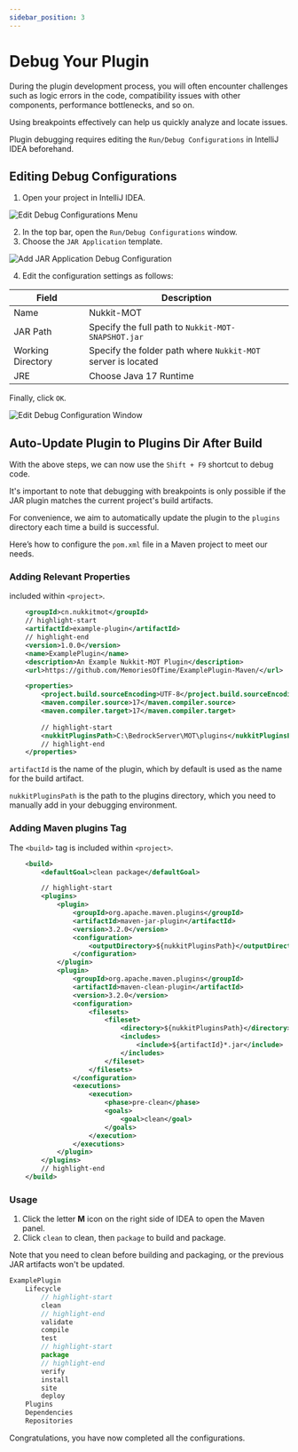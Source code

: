 ```yaml
---
sidebar_position: 3
---
```


# Debug Your Plugin

During the plugin development process, you will often encounter challenges such as logic errors in the code, compatibility issues with other components, performance bottlenecks, and so on.

Using breakpoints effectively can help us quickly analyze and locate issues.

Plugin debugging requires editing the `Run/Debug Configurations` in IntelliJ IDEA beforehand.

## Editing Debug Configurations

1. Open your project in IntelliJ IDEA.

![Edit Debug Configurations Menu](./img/debug_config_edit_menu.jpg)

2. In the top bar, open the `Run/Debug Configurations` window.
3. Choose the `JAR Application` template.

![Add JAR Application Debug Configuration](./img/add_jarapp_debug_config.jpg)

4. Edit the configuration settings as follows:

| Field | Description |
| --- | --- |
| Name | Nukkit-MOT |
| JAR Path | Specify the full path to `Nukkit-MOT-SNAPSHOT.jar` |
| Working Directory | Specify the folder path where `Nukkit-MOT` server is located |
| JRE | Choose Java 17 Runtime |

Finally, click `OK`.

![Edit Debug Configuration Window](./img/edit_debug_config_window.png)

## Auto-Update Plugin to Plugins Dir After Build

With the above steps, we can now use the `Shift + F9` shortcut to debug code.

It's important to note that debugging with breakpoints is only possible if the JAR plugin matches the current project's build artifacts.

For convenience, we aim to automatically update the plugin to the `plugins` directory each time a build is successful.

Here’s how to configure the `pom.xml` file in a Maven project to meet our needs.

### Adding Relevant Properties

included within `<project>`.

```xml
    <groupId>cn.nukkitmot</groupId>
    // highlight-start
    <artifactId>example-plugin</artifactId>
    // highlight-end
    <version>1.0.0</version>
    <name>ExamplePlugin</name>
    <description>An Example Nukkit-MOT Plugin</description>
    <url>https://github.com/MemoriesOfTime/ExamplePlugin-Maven/</url>

    <properties>
        <project.build.sourceEncoding>UTF-8</project.build.sourceEncoding>
        <maven.compiler.source>17</maven.compiler.source>
        <maven.compiler.target>17</maven.compiler.target>
        
        // highlight-start
        <nukkitPluginsPath>C:\BedrockServer\MOT\plugins</nukkitPluginsPath>
        // highlight-end
    </properties>
```

`artifactId` is the name of the plugin, which by default is used as the name for the build artifact.

`nukkitPluginsPath` is the path to the plugins directory, which you need to manually add in your debugging environment.

### Adding Maven plugins Tag

The `<build>` tag is included within `<project>`.

```xml
    <build>
        <defaultGoal>clean package</defaultGoal>

        // highlight-start
        <plugins>
            <plugin>
                <groupId>org.apache.maven.plugins</groupId>
                <artifactId>maven-jar-plugin</artifactId>
                <version>3.2.0</version>
                <configuration>
                    <outputDirectory>${nukkitPluginsPath}</outputDirectory>
                </configuration>
            </plugin>
            <plugin>
                <groupId>org.apache.maven.plugins</groupId>
                <artifactId>maven-clean-plugin</artifactId>
                <version>3.2.0</version>
                <configuration>
                    <filesets>
                        <fileset>
                            <directory>${nukkitPluginsPath}</directory>
                            <includes>
                                <include>${artifactId}*.jar</include>
                            </includes>
                        </fileset>
                    </filesets>
                </configuration>
                <executions>
                    <execution>
                        <phase>pre-clean</phase>
                        <goals>
                            <goal>clean</goal>
                        </goals>
                    </execution>
                </executions>
            </plugin>
        </plugins>
        // highlight-end
    </build>
```

### Usage

1. Click the letter **M** icon on the right side of IDEA to open the Maven panel.
2. Click `clean` to clean, then `package` to build and package.

Note that you need to clean before building and packaging, or the previous JAR artifacts won't be updated.

```js
ExamplePlugin
    Lifecycle
        // highlight-start
        clean
        // highlight-end
        validate
        compile 
        test 
        // highlight-start
        package
        // highlight-end
        verify
        install
        site 
        deploy
    Plugins
    Dependencies
    Repositories
```

Congratulations, you have now completed all the configurations.